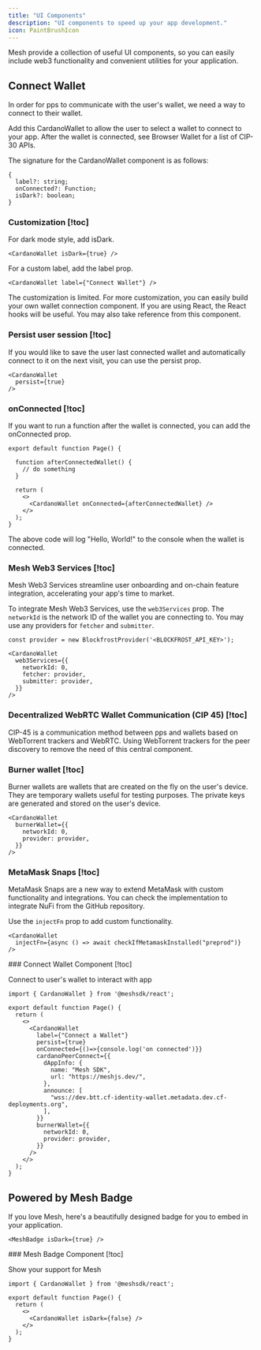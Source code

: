 ```yaml
---
title: "UI Components"
description: "UI components to speed up your app development."
icon: PaintBrushIcon
---
```


Mesh provide a collection of useful UI components, so you can easily include web3 functionality and convenient utilities for your application.

## Connect Wallet

In order for pps to communicate with the user's wallet, we need a way to connect to their wallet.

Add this CardanoWallet to allow the user to select a wallet to connect to your app. After the wallet is connected, see <Link href="/apis/wallets/browserwallet">Browser Wallet</Link> for a list of CIP-30 APIs.

The signature for the CardanoWallet component is as follows:

```tsx
{
  label?: string;
  onConnected?: Function;
  isDark?: boolean;
}
```

### Customization [!toc]

For dark mode style, add isDark.

```tsx
<CardanoWallet isDark={true} />
```

For a custom label, add the label prop.

```tsx
<CardanoWallet label={"Connect Wallet"} />
```

The customization is limited. For more customization, you can easily build your own wallet connection component. If you are using React, the <Link href="/react/wallet-hooks">React hooks</Link> will be useful. You may also take reference from <Link href="https://github.com/MeshJS/mesh/blob/main/packages/mesh-react/src/cardano-wallet/index.tsx">this component</Link>.

### Persist user session [!toc]

If you would like to save the user last connected wallet and automatically connect to it on the next visit, you can use the persist prop.

```tsx
<CardanoWallet
  persist={true}
/>
```

### onConnected [!toc]

If you want to run a function after the wallet is connected, you can add the onConnected prop.

```tsx
export default function Page() {

  function afterConnectedWallet() {
    // do something
  }

  return (
    <>
      <CardanoWallet onConnected={afterConnectedWallet} />
    </>
  );
}
```

The above code will log "Hello, World!" to the console when the wallet is connected.

### Mesh Web3 Services [!toc]

<Link href="https://web3.meshjs.dev/">Mesh Web3 Services</Link> streamline user onboarding and on-chain feature integration, accelerating your app's time to market.

To integrate Mesh Web3 Services, use the `web3Services` prop. The `networkId` is the network ID of the wallet you are connecting to. You may use any <Link href="/providers/">providers</Link> for `fetcher` and `submitter`.

```tsx
const provider = new BlockfrostProvider('<BLOCKFROST_API_KEY>');

<CardanoWallet
  web3Services={{
    networkId: 0,
    fetcher: provider,
    submitter: provider,
  }}
/>
```

### Decentralized WebRTC Wallet Communication (CIP 45) [!toc]

<Link href="https://cips.cardano.org/cip/CIP-45">CIP-45</Link> is a communication method between pps and wallets based on WebTorrent trackers and WebRTC. Using WebTorrent trackers for the peer discovery to remove the need of this central component.

### Burner wallet [!toc]

Burner wallets are wallets that are created on the fly on the user's device. They are temporary wallets useful for testing purposes. The private keys are generated and stored on the user's device.

```tsx
<CardanoWallet
  burnerWallet={{
    networkId: 0,
    provider: provider,
  }}
/>
```

### MetaMask Snaps [!toc]

MetaMask Snaps are a new way to extend MetaMask with custom functionality and integrations. You can check the implementation to integrate NuFi from the <Link href="https://github.com/MeshJS/mesh/tree/main/apps/playground/src/components/cardano/connect-browser-wallet">GitHub repository</Link>.

Use the `injectFn` prop to add custom functionality.

```tsx
<CardanoWallet
  injectFn={async () => await checkIfMetamaskInstalled("preprod")}
/>
```

<Card>
  ### Connect Wallet Component [!toc]

  Connect to user's wallet to interact with app

  ```tsx
  import { CardanoWallet } from '@meshsdk/react';

  export default function Page() {
    return (
      <>
        <CardanoWallet
          label={"Connect a Wallet"}
          persist={true}
          onConnected={()=>{console.log('on connected')}}
          cardanoPeerConnect={{
            dAppInfo: {
              name: "Mesh SDK",
              url: "https://meshjs.dev/",
            },
            announce: [
              "wss://dev.btt.cf-identity-wallet.metadata.dev.cf-deployments.org",
            ],
          }}
          burnerWallet={{
            networkId: 0,
            provider: provider,
          }}
        />
      </>
    );
  }
  ```
</Card>


## Powered by Mesh Badge

If you love Mesh, here's a beautifully designed badge for you to embed in your application.

```tsx
<MeshBadge isDark={true} />
```

<Card>
  ### Mesh Badge Component [!toc]

  Show your support for Mesh

  ```tsx
  import { CardanoWallet } from '@meshsdk/react';

  export default function Page() {
    return (
      <>
        <CardanoWallet isDark={false} />
      </>
    );
  }
  ```
</Card>